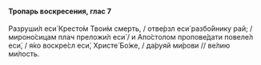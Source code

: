 #### Тропарь воскресения, глас 7

Разруши́л еси́ Кресто́м Твои́м смерть, / отве́рзл еси́ разбо́йнику рай; / мироно́сицам плач преложи́л еси́ / и Апо́столом пропове́дати повеле́л еси́, / я́ко воскре́сл еси́, Христе́ Бо́же, / да́руяй ми́рови // ве́лию ми́лость.
